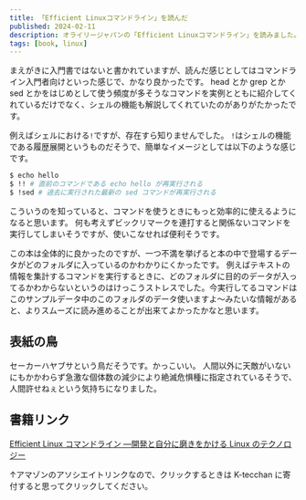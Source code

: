 ```yaml
---
title: 「Efficient Linuxコマンドライン」を読んだ
published: 2024-02-11
description: オライリージャパンの「Efficient Linuxコマンドライン」を読みました。
tags: [book, linux]
---
```


まえがきに入門書ではないと書かれていますが、読んだ感じとしてはコマンドライン入門者向けといった感じで、かなり良かったです。
head とか grep とか sed とかをはじめとして使う頻度が多そうなコマンドを実例とともに紹介してくれているだけでなく、シェルの機能も解説してくれていたのがありがたかったです。

例えばシェルにおける`!`ですが、存在すら知りませんでした。
`!`はシェルの機能である履歴展開というものだそうで、簡単なイメージとしては以下のような感じです。

```sh
$ echo hello
$ !! # 直前のコマンドである echo hello が再実行される
$ !sed # 過去に実行された最新の sed コマンドが再実行される
```

こういうのを知っていると、コマンドを使うときにもっと効率的に使えるようになると思います。
何も考えずビックリマークを連打すると関係ないコマンドを実行してしまいそうですが、使いこなせれば便利そうです。

この本は全体的に良かったのですが、一つ不満を挙げると本の中で登場するデータがどのフォルダに入っているのかわかりにくかったです。
例えばテキストの情報を集計するコマンドを実行するときに、どのフォルダに目的のデータが入ってるかわからないというのはけっこうストレスでした。今実行してるコマンドはこのサンプルデータ中のこのフォルダのデータ使いますよ～みたいな情報があると、よりスムーズに読み進めることが出来てよかったかなと思います。

## 表紙の鳥

セーカーハヤブサという鳥だそうです。かっこいい。
人間以外に天敵がいないにもかかわらず急激な個体数の減少により絶滅危惧種に指定されているそうで、人間許せねぇという気持ちになりました。

## 書籍リンク

[Efficient Linux コマンドライン ―開発と自分に磨きをかける Linux のテクノロジー][1]

↑アマゾンのアソシエイトリンクなので、クリックするときは K-tecchan に寄付すると思ってクリックしてください。

[1]: https://amzn.to/49unF2D
